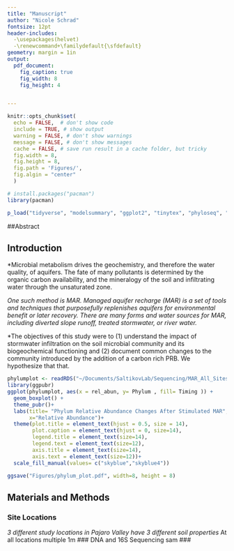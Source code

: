 ```yaml
---
title: "Manuscript"
author: "Nicole Schrad"
fontsize: 12pt 
header-includes:
  -\usepackages(helvet)
  -\renewcommand+\familydefault{\sfdefault}
geometry: margin = 1in
output: 
  pdf_document:
    fig_caption: true
    fig_width: 8 
    fig_height: 4 


---
```


```r
knitr::opts_chunk$set(
  echo = FALSE,  # don't show code
  include = TRUE, # show output 
  warning = FALSE, # don't show warnings 
  message = FALSE, # don't show messages 
  cache = FALSE, # save run result in a cache folder, but tricky 
  fig.width = 8, 
  fig.height = 8, 
  fig.path = 'Figures/', 
  fig.algin = "center"
  )
```

```r
# install.packages("pacman") 
library(pacman)

p_load("tidyverse", "modelsummary", "ggplot2", "tinytex", "phyloseq", "DESeq2", "vegan")
```

##Abstract


## Introduction

*Microbial metabolism drives the geochemistry, and therefore the water quality, of aquifers. The fate of many pollutants is determined by the organic carbon availability, and the mineralogy of the soil and infiltrating water through the unsaturated zone. 

*One such method is MAR.  Managed aquifer recharge (MAR) is a set of tools and techniques that purposefully replenishes aquifers for environmental benefit or later recovery. There are many forms and water sources for MAR, including diverted slope runoff, treated stormwater, or river water. 
*
  
*The objectives of this study were to (1) understand the impact of stormwater infiltration on the soil microbial community and its biogeochemical functioning and (2) document common changes to the community introduced by the addition of a carbon rich PRB. We hypothesize that that.    
```r
phylumplot <- readRDS("~/Documents/SaltikovLab/Sequencing/MAR_All_Sites/Objects/phylumplot.rds")
library(ggpubr)
ggplot(phylumplot, aes(x = rel_abun, y= Phylum , fill= Timing )) +
  geom_boxplot() +
  theme_pubr()+
  labs(title= "Phylum Relative Abundance Changes After Stimulated MAR",
       x="Relative Abundance")+
  theme(plot.title = element_text(hjust = 0.5, size = 14), 
        plot.caption = element_text(hjust = 0, size=14),
        legend.title = element_text(size=14),
        legend.text = element_text(size=12),
        axis.title = element_text(size=14),
        axis.text = element_text(size=12))+
  scale_fill_manual(values= c("skyblue","skyblue4")) 

ggsave("Figures/phylum_plot.pdf", width=8, height = 8)
```



## Materials and Methods

### Site Locations
*3 different study locations in Pajaro Valley have 3 different soil properties 
* At all locations multiple 1m
### DNA and 16S Sequencing
sam
### 